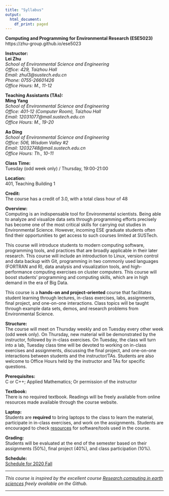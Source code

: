 ```yaml
---
title: "Syllabus"
output:
  html_document:
    df_print: paged
---
```

**Computing and Programming for Environmental Research (ESE5023)**  
https://zhu-group.github.io/ese5023  

**Instructor:**  
**Lei Zhu**  
*School of Environmental Science and Engineering  
Office: 429, Taizhou Hall  
Email: zhul3@sustech.edu.cn  
Phone: 0755-26601426  
Office Hours: M., 11-12*  

**Teaching Assistants (TAs):**    
**Ming Yang**  
*School of Environmental Science and Engineering  
Office: 401-12 (Computer Room), Taizhou Hall  
Email: 12031077@mail.sustech.edu.cn  
Office Hours: M., 19-20 *  

**Ao Ding**  
*School of Environmental Science and Engineering  
Office: 506, Wisdom Valley #2  
Email: 12032748@mail.sustech.edu.cn  
Office Hours: Th., 10-11*  

**Class Time:**   
Tuesday (odd week only) / Thursday, 19:00-21:00

**Location:**   
401, Teaching Building 1

**Credit:**   
The course has a credit of 3.0, with a total class hour of 48

**Overview:**   
Computing is an indispensable tool for Environmental scientists. Being able to analyze and visualize data sets through programming efforts precisely has become one of the most critical skills for carrying out studies in Environmental Science. However, incoming ESE graduate students often find their opportunities to get access to such courses limited at SUSTech.   

This course will introduce students to modern computing software, programming tools, and practices that are broadly applicable in their later research. This course will include an introduction to Linux, version control and data backup with Git, programming in two commonly used languages (FORTRAN and R), data analysis and visualization tools, and high-performance computing exercises on cluster computers. This course will boost students’ programming and computing skills, which are in high demand in the era of Big Data. 

This course is a **hands-on and project-oriented** course that facilitates student learning through lectures, in-class exercises, labs, assignments, final project, and one-on-one interactions. Class topics will be taught through example data sets, demos, and research problems from Environmental Science.  

**Structure:**   
The course will meet on Thursday weekly and on Tuesday every other week (odd week only). On Thursday, new material will be demonstrated by the instructor, followed by in-class exercises. On Tuesday, the class will turn into a lab, Tuesday class time will be devoted to working on in-class exercises and assignments, discussing the final project, and one-on-one interactions between students and the instructor/TAs. Students are also welcome to Office Hours held by the instructor and TAs for specific questions.

**Prerequisites:**  
C or C++; Applied Mathematics; Or permission of the instructor

**Textbook:**   
There is no required textbook. Readings will be freely available from online resources made available through the course website.

**Laptop:**   
Students are **required** to bring laptops to the class to learn the material, participate in in-class exercises, and work on the assignments. Students are encouraged to check [resources](https://zhu-group.github.io/ese5023/Resource.html) for software/tools used in the course.

**Grading:**   
Students will be evaluated at the end of the semester based on their assignments (50%), final project (40%), and class participation (10%).

**Schedule:**  
[Schedule for 2020 Fall](https://zhu-group.github.io/ese5023/Schedule.html) 

***

*This course is inspired by the excellent course [Research computing in earth sciences](https://rabernat.github.io/research_computing/) freely available on the Github.*

***
